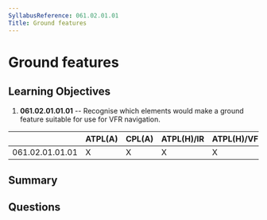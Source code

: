 ```yaml
---
SyllabusReference: 061.02.01.01
Title: Ground features
---
```


# Ground features

## Learning Objectives

1. **061.02.01.01.01** -- Recognise which elements would make a ground feature
   suitable for use for VFR navigation.

|                 | ATPL(A) | CPL(A) | ATPL(H)/IR | ATPL(H)/VFR | CPL(H) | IR  | CBIR(A) |
| --------------- | ------- | ------ | ---------- | ----------- | ------ | --- | ------- |
| 061.02.01.01.01 | X       | X      | X          | X           | X      |     |         |

## Summary

## Questions
